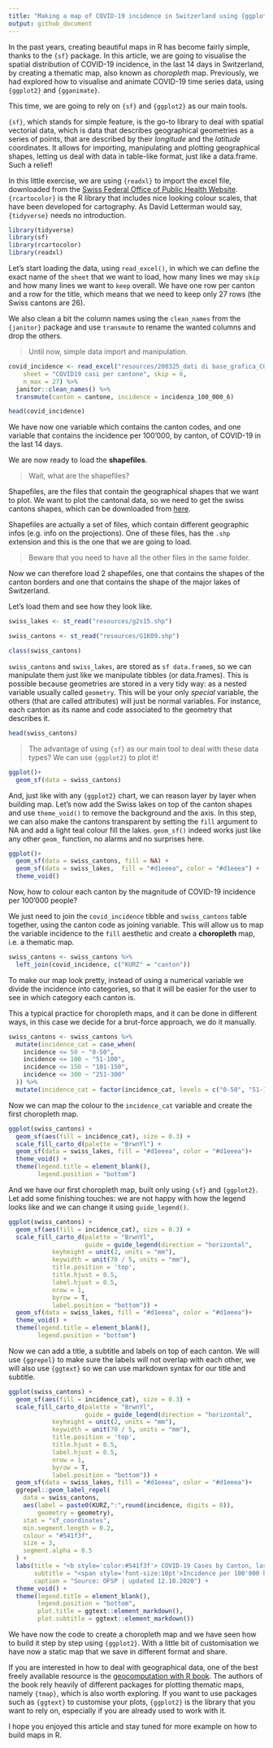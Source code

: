 ```yaml
---
title: "Making a map of COVID-19 incidence in Switzerland using {ggplot2} and `{sf}`"
output: github_document
---
```


In the past years, creating beautiful maps in R has become fairly simple, thanks to the `{sf}` package.
In this article, we are going to visualise the spatial distribution of  COVID-19 incidence, in the last 14 days in Switzerland, by creating a thematic map, also known as *choropleth* map.
Previously, we had explored how to visualise and animate COVID-19 time series data, using `{ggplot2}`  and `{gganimate}`.

This time, we are going to rely on `{sf}` and `{ggplot2}` as our main tools.

`{sf}`, which stands for simple feature, is the go-to library to deal with spatial vectorial data, which is data that describes geographical geometries as a series of points, that are described by their *longitude* and the *latitude* coordinates.
It allows for importing, manipulating and plotting geographical shapes, letting us deal with data in table-like format, just like a data.frame. Such a relief!

In this little exercise, we are using `{readxl}` to import the excel file, downloaded from the [Swiss Federal Office of Public Health Website](https://www.bag.admin.ch/bag/en/home/krankheiten/ausbrueche-epidemien-pandemien/aktuelle-ausbrueche-epidemien/novel-cov/situation-schweiz-und-international.html).
`{rcartocolor}` is the R library that includes nice looking colour scales, that have been developed for cartography.
As David Letterman would say, `{tidyverse}` needs no introduction. 

```r
library(tidyverse)
library(sf)
library(rcartocolor)
library(readxl)
```


Let's start loading the data, using `read_excel()`, in which we can define the exact name of the `sheet` that we want to load, how many lines we may `skip` and how many lines we want to `keep` overall.
We have one row per canton and a row for the title, which means that we need to keep only 27 rows (the Swiss cantons are 26).

We also clean a bit the column names using the `clean_names` from the `{janitor}` package and use `transmute` to rename the wanted columns and drop the others.

> Until now, simple data import and manipulation.

```r
covid_incidence <- read_excel("resources/200325_dati di base_grafica_COVID-19-rapporto.xlsx", 
    sheet = "COVID19 casi per cantone", skip = 6, 
    n_max = 27) %>% 
  janitor::clean_names() %>% 
  transmute(canton = cantone, incidence = incidenza_100_000_6)

head(covid_incidence)
```

We have now one variable which contains the canton codes, and one variable that contains the incidence per 100'000, by canton, of COVID-19 in the last 14 days.

We are now ready to load the **shapefiles**.

> Wait, what are the shapefiles?

Shapefiles, are the files that contain the geographical shapes that we want to plot. We want to plot the cantonal data, so we need to get the swiss cantons shapes, which can be downloaded from
[here](https://www.bfs.admin.ch/bfs/en/home/services/geostat/swiss-federal-statistics-geodata/administrative-boundaries/generalized-boundaries-local-regional-authorities.html).

Shapefiles are actually a set of files, which contain different geographic infos (e.g. info on the projections). One of these files, has the `.shp` extension and this is the one that we are going to load.

> Beware that you need to have all the other files in the same folder.

Now we can therefore load 2 shapefiles, one that contains the shapes of the canton borders and one that contains the shape of the major lakes of Switzerland.

Let's load them and see how they look like.


```r
swiss_lakes <- st_read("resources/g2s15.shp")

swiss_cantons <- st_read("resources/G1K09.shp")
```


```r
class(swiss_cantons)
```

`swiss_cantons` and `swiss_lakes`, are stored as `sf data.frame`s, so we can manipulate them just like we manipulate tibbles (or data.frames). This is possible because geometries are stored in a very tidy way: as a nested variable usually called `geometry`.
This will be your only *special* variable, the others (that are called attributes) will just be normal variables.
For instance, each canton as its name and code associated to the geometry that describes it.

```r
head(swiss_cantons)
```

> The advantage of using `{sf}` as our main tool to deal with these data types? We can use `{ggplot2}` to plot it!

```r
ggplot()+
  geom_sf(data = swiss_cantons)
```

And, just like with any `{ggplot2}` chart, we can reason layer by layer when building map.
Let's now add the Swiss lakes on top of the canton shapes and use `theme_void()` to remove the background and the axis.
In this step, we can also make the cantons transparent by setting the `fill` argument to NA and add a light teal colour fill the lakes.
`geom_sf()` indeed works just like any other `geom_` function, no alarms and no surprises here.


```r
ggplot()+
  geom_sf(data = swiss_cantons, fill = NA) +
  geom_sf(data = swiss_lakes,  fill = "#d1eeea", color = "#d1eeea") +
  theme_void()
```


Now, how to colour each canton by the magnitude of COVID-19 incidence per 100'000 people?

We just need to join the `covid_incidence` tibble and `swiss_cantons` table together, using the canton code as joining variable.
This will allow us to map the variable incidence to the `fill` aesthetic and create a **choropleth** map, i.e. a thematic map.

```r
swiss_cantons <- swiss_cantons %>% 
  left_join(covid_incidence, c("KURZ" = "canton"))
```

To make our map look pretty, instead of using a numerical variable we divide the incidence into categories, so that it will be easier for the user to see in which category each canton is.

This a typical practice for choropleth maps, and it can be done in different ways, in this case we decide for a brut-force approach, we do it manually.


```r
swiss_cantons <- swiss_cantons %>% 
  mutate(incidence_cat = case_when(
    incidence <= 50 ~ "0-50",
    incidence <= 100 ~ "51-100",
    incidence <= 150 ~ "101-150",
    incidence <= 300 ~ "251-300"
  )) %>% 
  mutate(incidence_cat = factor(incidence_cat, levels = c("0-50", "51-100","101-150","151-200","251-300")))
```

Now we can map the colour to the `incidence_cat` variable and create the first choropleth map.

```r
ggplot(swiss_cantons) +
  geom_sf(aes(fill = incidence_cat), size = 0.3) +
  scale_fill_carto_d(palette = "BrwnYl") +
  geom_sf(data = swiss_lakes, fill = "#d1eeea", color = "#d1eeea")+
  theme_void() +
  theme(legend.title = element_blank(),
        legend.position = "bottom") 
```

And we have our first choropleth map, built only using `{sf}` and `{ggplot2}`.
Let add some finishing touches: we are not happy with how the legend looks like and we can change it using `guide_legend()`.

```r

ggplot(swiss_cantons) +
  geom_sf(aes(fill = incidence_cat), size = 0.3) +
  scale_fill_carto_d(palette = "BrwnYl",
                     guide = guide_legend(direction = "horizontal",
            keyheight = unit(2, units = "mm"),
            keywidth = unit(70 / 5, units = "mm"),
            title.position = 'top',
            title.hjust = 0.5,
            label.hjust = 0.5,
            nrow = 1,
            byrow = T,
            label.position = "bottom")) +
  geom_sf(data = swiss_lakes, fill = "#d1eeea", color = "#d1eeea")+
  theme_void() +
  theme(legend.title = element_blank(),
        legend.position = "bottom") 

```

Now we can add a title, a subtitle and labels on top of each canton.
We will use `{ggrepel}` to make sure the labels will not overlap with each other, we will also use `{ggtext}` so we can use markdown syntax for our title and subtitle.


```r
ggplot(swiss_cantons) +
  geom_sf(aes(fill = incidence_cat), size = 0.3) +
  scale_fill_carto_d(palette = "BrwnYl",
                     guide = guide_legend(direction = "horizontal",
            keyheight = unit(2, units = "mm"),
            keywidth = unit(70 / 5, units = "mm"),
            title.position = 'top',
            title.hjust = 0.5,
            label.hjust = 0.5,
            nrow = 1,
            byrow = T,
            label.position = "bottom")) +
  geom_sf(data = swiss_lakes, fill = "#d1eeea", color = "#d1eeea")+
  ggrepel::geom_label_repel(
    data = swiss_cantons,
    aes(label = paste0(KURZ,":",round(incidence, digits = 0)), 
        geometry = geometry),
    stat = "sf_coordinates",
    min.segment.length = 0.2,
    colour = "#541f3f",
    size = 3,
    segment.alpha = 0.5
  ) +
  labs(title = "<b style='color:#541f3f'> COVID-19 Cases by Canton, last 14 days </b>",
       subtitle = "<span style='font-size:10pt'>Incidence per 100'000 habitants,by canton </span>",
       caption = "Source: OFSP | updated 12.10.2020") +
  theme_void() +
  theme(legend.title = element_blank(),
        legend.position = "bottom",
        plot.title = ggtext::element_markdown(),
        plot.subtitle = ggtext::element_markdown()) 

```

We have now the code to create a choropleth map and we have seen how to build it step by step using `{ggplot2}`.
With a little bit of customisation we have now a static map that we save in different format and share.

If you are interested in how to deal with geographical data, one of the best freely available resource is the [geocomputation with R book](https://geocompr.robinlovelace.net). The authors of the book rely heavily of different packages for plotting thematic maps, namely `{tmap}`, which is also worth exploring. 
If you want to use packages such as `{ggtext}` to customise your plots, `{ggplot2}` is the library that you want to rely on, especially if you are already used to work with it.

I hope you enjoyed this article and stay tuned for more example on how to build maps in R.








